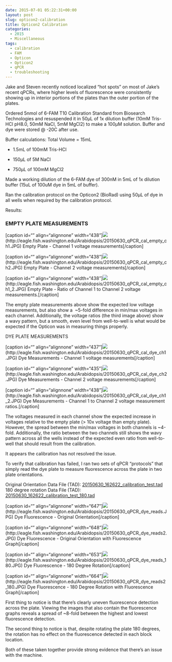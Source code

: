 ```yaml
---
date: 2015-07-01 05:22:31+00:00
layout: post
slug: opticon2-calibration
title: Opticon2 Calibration
categories:
  - 2015
  - Miscellaneous
tags:
  - calibration
  - FAM
  - Opticon
  - Opticon2
  - qPCR
  - troubleshooting
---
```


Jake and Steven recently noticed localized "hot spots" on most of Jake's recent qPCRs, where higher levels of fluorescence were consistently showing up in interior portions of the plates than the outer portion of the plates.

Ordered 5nmol of 6-FAM T10 Calibration Standard from Biosearch Technologies and resuspended it in 50μL of 1x dilution buffer (10mM Tris-HCl pH8.0, 50mM NaCl, 5mM MgCl2) to make a 100μM solution. Buffer and dye were stored @ -20C after use.

Buffer calculations: Total Volume = 15mL




    
  * 1.5mL of 100mM Tris-HCl

    
  * 150μL of 5M NaCl

    
  * 750μL of 100mM MgCl2



Made a working dilution of the 6-FAM dye of 300nM in 5mL of 1x dilution buffer (15uL of 100uM dye in 5mL of buffer).

Ran the calibration protocol on the Opticon2 (BioRad) using 50μL of dye in all wells when required by the calibration protocol.



Results:



### EMPTY PLATE MEASUREMENTS



[caption id="" align="alignnone" width="438"]![](https://eagle.fish.washington.edu/Arabidopsis/20150630_qPCR_cal_empty_ch1.JPG)(http://eagle.fish.washington.edu/Arabidopsis/20150630_qPCR_cal_empty_ch1.JPG) Empty Plate - Channel 1 voltage measurements[/caption]



[caption id="" align="alignnone" width="438"]![](https://eagle.fish.washington.edu/Arabidopsis/20150630_qPCR_cal_empty_ch2.JPG)(http://eagle.fish.washington.edu/Arabidopsis/20150630_qPCR_cal_empty_ch2.JPG) Empty Plate - Channel 2 voltage measurements[/caption]



[caption id="" align="alignnone" width="438"]![](https://eagle.fish.washington.edu/Arabidopsis/20150630_qPCR_cal_empty_ch1_2.JPG)(http://eagle.fish.washington.edu/Arabidopsis/20150630_qPCR_cal_empty_ch1_2.JPG) Empty Plate - Ratio of Channel 1 to Channel 2 voltage measurements.[/caption]



The empty plate measurements above show the expected low voltage measurements, but also show a  ~5-fold difference in min/max voltages in each channel. Additionally, the voltage ratios (the third image above) show a wavy pattern, but a smooth, even level from well-to-well is what would be expected if the Opticon was in measuring things properly.



DYE PLATE MEASUREMENTS

[caption id="" align="alignnone" width="437"]![](https://eagle.fish.washington.edu/Arabidopsis/20150630_qPCR_cal_dye_ch1.JPG)(http://eagle.fish.washington.edu/Arabidopsis/20150630_qPCR_cal_dye_ch1.JPG) Dye Measurements - Channel 1 voltage measurements[/caption]



[caption id="" align="alignnone" width="435"]![](https://eagle.fish.washington.edu/Arabidopsis/20150630_qPCR_cal_dye_ch2.JPG)(http://eagle.fish.washington.edu/Arabidopsis/20150630_qPCR_cal_dye_ch2.JPG) Dye Measurements - Channel 2 voltage measurements[/caption]



[caption id="" align="alignnone" width="438"]![](https://eagle.fish.washington.edu/Arabidopsis/20150630_qPCR_cal_dye_ch1_2.JPG)(http://eagle.fish.washington.edu/Arabidopsis/20150630_qPCR_cal_dye_ch1_2.JPG) Dye Measurements - Channel 1 to Channel 2 voltage measurement ratios.[/caption]



The voltages measured in each channel show the expected increase in voltages relative to the empty plate (> 10x voltage than empty plate). However, the spread between the min/max voltages in both channels is ~4-fold. Additionally, the ratio between the two channels still shows the wavy pattern across all the wells instead of the expected even ratio from well-to-well that should result from the calibration.

It appears the calibration has not resolved the issue.



To verify that calibration has failed, I ran two sets of qPCR "protocols" that simply read the dye plate to measure fluorescence across the plate in two plate orientations.

Original Orientation Data File (TAD): [20150630_162622_calibration_test.tad](https://eagle.fish.washington.edu/Arabidopsis/qPCR/Opticon/20150630_162622_calibration_test.tad)
180 degree rotation Data File (TAD): [20150630_162622_calibration_test_180.tad](https://eagle.fish.washington.edu/Arabidopsis/qPCR/Opticon/20150630_162622_calibration_test_180.tad)



[caption id="" align="alignnone" width="647"]![](https://eagle.fish.washington.edu/Arabidopsis/20150630_qPCR_dye_reads.JPG)(http://eagle.fish.washington.edu/Arabidopsis/20150630_qPCR_dye_reads.JPG) Dye Fluorescence - Original Orientation[/caption]



[caption id="" align="alignnone" width="648"]![](https://eagle.fish.washington.edu/Arabidopsis/20150630_qPCR_dye_reads2.JPG)(http://eagle.fish.washington.edu/Arabidopsis/20150630_qPCR_dye_reads2.JPG) Dye Fluorescence - Original Orientation with Fluorescence Graph[/caption]



[caption id="" align="alignnone" width="653"]![](https://eagle.fish.washington.edu/Arabidopsis/20150630_qPCR_dye_reads_180.JPG)(http://eagle.fish.washington.edu/Arabidopsis/20150630_qPCR_dye_reads_180.JPG) Dye Fluorescence - 180 Degree Rotation[/caption]



[caption id="" align="alignnone" width="664"]![](https://eagle.fish.washington.edu/Arabidopsis/20150630_qPCR_dye_reads2_180.JPG)(http://eagle.fish.washington.edu/Arabidopsis/20150630_qPCR_dye_reads2_180.JPG) Dye Fluorescence - 180 Degree Rotation with Fluorescence Graph[/caption]





First thing to notice is that there's clearly uneven fluorescence detection across the plate. Viewing the images that also contain the fluorescence graphs reveals a spread of ~8-fold between the highest and lowest fluorescence detection.

The second thing to notice is that, despite rotating the plate 180 degrees, the rotation has no effect on the fluorescence detected in each block location.

Both of these taken together provide strong evidence that there's an issue with the machine.
